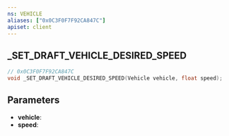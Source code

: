 ```yaml
---
ns: VEHICLE
aliases: ["0x0C3F0F7F92CA847C"]
apiset: client
---
```

## _SET_DRAFT_VEHICLE_DESIRED_SPEED

```c
// 0x0C3F0F7F92CA847C
void _SET_DRAFT_VEHICLE_DESIRED_SPEED(Vehicle vehicle, float speed);
```


## Parameters
* **vehicle**:
* **speed**: